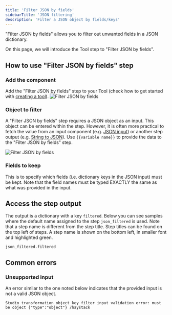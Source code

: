 ```yaml
---
title: 'Filter JSON by fields'
sidebarTitle: 'JSON filtering'
description: 'Filter a JSON object by fields/keys'
---
```


"Filter JSON by fields" allows you to filter out unwanted fields in a JSON dictionary.

On this page, we will introduce the Tool step to "Filter JSON by fields".

## How to use "Filter JSON by fields" step

### Add the component
Add the "Filter JSON by fields" step to your Tool (check how to get started with 
[creating a tool](/build-custom-tools/tool-steps/getting_started)).
![Filter JSON by fields](/images/build-custom-tools/tool-step/filtered-json-get-started.png)

### Object to filter
A "Filter JSON by fields" step requires a JSON object as an input. This object can be entered within the step. 
However, it is often more practical to fetch the value from an input component (e.g. [JSON input](/build-custom-tools/user-inputs/json)) or 
another step output (e.g. [String to JSON](/build-custom-tools/tool-steps/convert-string-to-json)). 
Use `{{variable name}}` to provide the data to the "Filter JSON by fields" step.

![Filter JSON by fields](/images/build-custom-tools/tool-step/filtered-json-fields.png)

### Fields to keep
This is to specify which fields (i.e. dictionary keys in the JSON input) must be kept.
Note that the field names must be typed EXACTLY the same as what was provided in the input.

<Snippet file="components/tools/step-general.mdx" />

## Access the step output
The output is a dictionary with a key `filtered`. 
Below you can see samples where the default name assigned to the step `json_filtered` is used.
Note that a step name is different from the step title. Step titles can be found on the top left
of steps. A step name is shown on the bottom left, in smaller font and highlighted green.

```
json_filtered.filtered
```

## Common errors
### Unsupported input
An error similar to the one noted below indicates that the provided input is not a valid JSON object.

```
Studio transformation object_key_filter input validation error: must be object {"type":"object"} /haystack
```